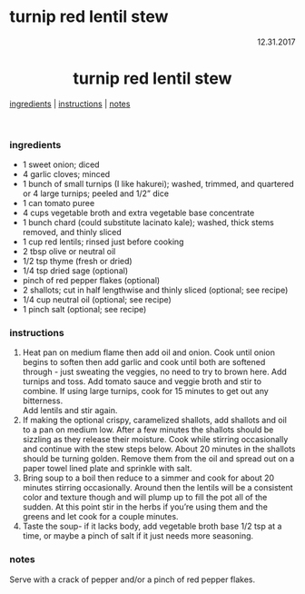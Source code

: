 # turnip red lentil stew

<p align="right">12.31.2017</p>

<h1 align="center">turnip red lentil stew</h1>

<div align="center">
  <a href="#ingredients">ingredients</a> | 
  <a href="#instructions">instructions</a> | 
  <a href="#notes">notes</a>
</div>
<br>

### ingredients
- 1 sweet onion; diced
- 4 garlic cloves; minced
- 1 bunch of small turnips (I like hakurei); washed, trimmed, and quartered or 4 large turnips; peeled and 1/2" dice
- 1 can tomato puree
- 4 cups vegetable broth and extra vegetable base concentrate
- 1 bunch chard (could substitute lacinato kale); washed, thick stems removed, and thinly sliced
- 1 cup red lentils; rinsed just before cooking
- 2 tbsp olive or neutral oil
- 1/2 tsp thyme (fresh or dried)
- 1/4 tsp dried sage (optional)
- pinch of red pepper flakes (optional)
- 2 shallots; cut in half lengthwise and thinly sliced (optional; see recipe)
- 1/4 cup neutral oil (optional; see recipe)
- 1 pinch salt (optional; see recipe)


### instructions
1. Heat pan on medium flame then add oil and onion. Cook until onion begins to soften then add garlic and cook until 
both are softened through - just sweating the veggies, no need to try to brown here. Add turnips and toss.  Add tomato 
sauce and veggie broth and stir to combine. If using large turnips, cook for 15 minutes to get out any bitterness.  
Add lentils and stir again. 
1. If making the optional crispy, caramelized shallots, add shallots and oil to a pan on medium low.  After a few 
minutes the shallots should be sizzling as they release their moisture.  Cook while stirring occasionally and continue 
with the stew steps below. About 20 minutes in the shallots should be turning golden. Remove them from the oil and 
spread out on a paper towel lined plate and sprinkle with salt.
1. Bring soup to a boil then reduce to a simmer and cook for about 20 minutes stirring occasionally. Around then the 
lentils will be a consistent color and texture though and will plump up to fill the pot all of the sudden. At this 
point stir in the herbs if you're using them and the greens and let cook for a couple minutes.
1. Taste the soup- if it lacks body, add vegetable broth base 1/2 tsp at a time, or maybe a pinch of salt if it just 
needs more seasoning.

### notes
Serve with a crack of pepper and/or a pinch of red pepper flakes.

